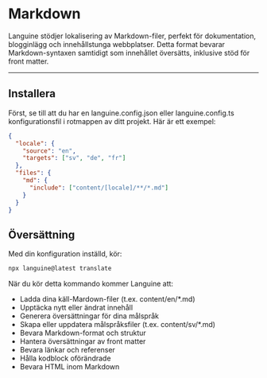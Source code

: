 # Markdown

Languine stödjer lokalisering av Markdown-filer, perfekt för dokumentation, blogginlägg och innehållstunga webbplatser. Detta format bevarar Markdown-syntaxen samtidigt som innehållet översätts, inklusive stöd för front matter.

---

## Installera

Först, se till att du har en languine.config.json eller languine.config.ts konfigurationsfil i rotmappen av ditt projekt. Här är ett exempel:

```json
{
  "locale": {
    "source": "en",
    "targets": ["sv", "de", "fr"]
  },
  "files": {
    "md": {
      "include": ["content/[locale]/**/*.md"]
    }
  }
}
```

## Översättning

Med din konfiguration inställd, kör:

```bash
npx languine@latest translate
```

När du kör detta kommando kommer Languine att:

- Ladda dina käll-Mardown-filer (t.ex. content/en/*.md)
- Upptäcka nytt eller ändrat innehåll
- Generera översättningar för dina målspråk
- Skapa eller uppdatera målspråksfiler (t.ex. content/sv/*.md)
- Bevara Markdown-format och struktur
- Hantera översättningar av front matter
- Bevara länkar och referenser
- Hålla kodblock oförändrade
- Bevara HTML inom Markdown
